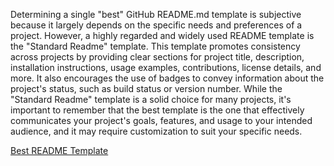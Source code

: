 Determining a single "best" GitHub README.md template is subjective because it largely depends on the specific needs and preferences of a project. However, a highly regarded and widely used README template is the "Standard Readme" template. This template promotes consistency across projects by providing clear sections for project title, description, installation instructions, usage examples, contributions, license details, and more. It also encourages the use of badges to convey information about the project's status, such as build status or version number. While the "Standard Readme" template is a solid choice for many projects, it's important to remember that the best template is the one that effectively communicates your project's goals, features, and usage to your intended audience, and it may require customization to suit your specific needs.

[Best README Template](https://github.com/usbaliendev/fullstackcodes/blob/main/MARKDOWN/BLANK_README.md)
